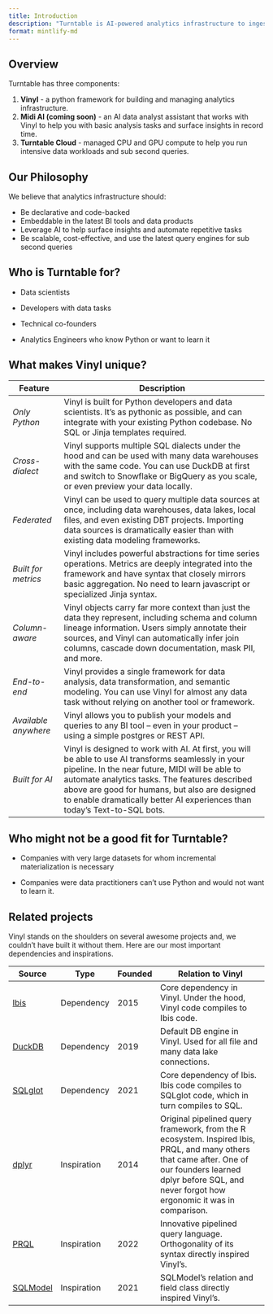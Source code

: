 ```yaml
---
title: Introduction
description: "Turntable is AI-powered analytics infrastructure to ingest, model and manage your metrics and insights."
format: mintlify-md
---
```


## Overview

Turntable has three components:

1.  **Vinyl** - a python framework for building and managing analytics
    infrastructure.
2.  **Midi AI (coming soon)** - an AI data analyst assistant that works
    with Vinyl to help you with basic analysis tasks and surface
    insights in record time.
3.  **Turntable Cloud** - managed CPU and GPU compute to help you run
    intensive data workloads and sub second queries.

## Our Philosophy

We believe that analytics infrastructure should:

-   Be declarative and code-backed
-   Embeddable in the latest BI tools and data products
-   Leverage AI to help surface insights and automate repetitive tasks
-   Be scalable, cost-effective, and use the latest query engines for
    sub second queries

## Who is Turntable for?

-   Data scientists

-   Developers with data tasks

-   Technical co-founders

-   Analytics Engineers who know Python or want to learn it

## What makes Vinyl unique?

| Feature              | Description                                                                                                                                                                                                                                                                                                                            |
|-----------------|-------------------------------------------------------|
| *Only Python*        | Vinyl is built for Python developers and data scientists. It’s as pythonic as possible, and can integrate with your existing Python codebase. No SQL or Jinja templates required.                                                                                                                                                      |
| *Cross-dialect*      | Vinyl supports multiple SQL dialects under the hood and can be used with many data warehouses with the same code. You can use DuckDB at first and switch to Snowflake or BigQuery as you scale, or even preview your data locally.                                                                                                     |
| *Federated*          | Vinyl can be used to query multiple data sources at once, including data warehouses, data lakes, local files, and even existing DBT projects. Importing data sources is dramatically easier than with existing data modeling frameworks.                                                                                               |
| *Built for metrics*  | Vinyl includes powerful abstractions for time series operations. Metrics are deeply integrated into the framework and have syntax that closely mirrors basic aggregation. No need to learn javascript or specialized Jinja syntax.                                                                                                     |
| *Column-aware*       | Vinyl objects carry far more context than just the data they represent, including schema and column lineage information. Users simply annotate their sources, and Vinyl can automatically infer join columns, cascade down documentation, mask PII, and more.                                                                          |
| *End-to-end*         | Vinyl provides a single framework for data analysis, data transformation, and semantic modeling. You can use Vinyl for almost any data task without relying on another tool or framework.                                                                                                                                              |
| *Available anywhere* | Vinyl allows you to publish your models and queries to any BI tool – even in your product – using a simple postgres or REST API.                                                                                                                                                                                                       |
| *Built for AI*       | Vinyl is designed to work with AI. At first, you will be able to use AI transforms seamlessly in your pipeline. In the near future, MIDI will be able to automate analytics tasks. The features described above are good for humans, but also are designed to enable dramatically better AI experiences than today’s Text-to-SQL bots. |

## Who might not be a good fit for Turntable?

-   Companies with very large datasets for whom incremental
    materialization is necessary

-   Companies were data practitioners can’t use Python and would not
    want to learn it.

## Related projects

Vinyl stands on the shoulders on several awesome projects and, we
couldn’t have built it without them. Here are our most important
dependencies and inspirations.

| Source                                      | Type        | Founded | Relation to Vinyl                                                                                                                                                                                                  |
|--------|--------------|--------|-------------------------------------------|
| [Ibis](https://ibis-project.org/)           | Dependency  | 2015    | Core dependency in Vinyl. Under the hood, Vinyl code compiles to Ibis code.                                                                                                                                        |
| [DuckDB](https://duckdb.org/)               | Dependency  | 2019    | Default DB engine in Vinyl. Used for all file and many data lake connections.                                                                                                                                      |
| [SQLglot](https://sqlglot.com/sqlglot.html) | Dependency  | 2021    | Core dependency of Ibis. Ibis code compiles to SQLglot code, which in turn compiles to SQL.                                                                                                                        |
| [dplyr](https://dplyr.tidyverse.org/)       | Inspiration | 2014    | Original pipelined query framework, from the R ecosystem. Inspired Ibis, PRQL, and many others that came after. One of our founders learned dplyr before SQL, and never forgot how ergonomic it was in comparison. |
| [PRQL](https://prql-lang.org/)              | Inspiration | 2022    | Innovative pipelined query language. Orthogonality of its syntax directly inspired Vinyl’s.                                                                                                                        |
| [SQLModel](https://sqlmodel.tiangolo.com/)  | Inspiration | 2021    | SQLModel’s relation and field class directly inspired Vinyl’s.                                                                                                                                                     |

